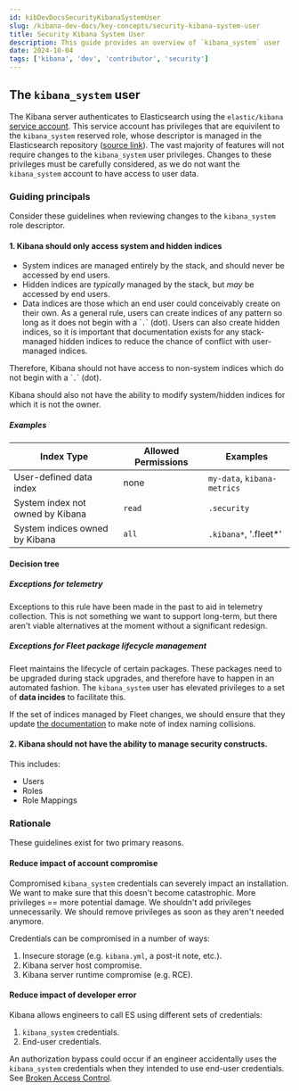 ```yaml
---
id: kibDevDocsSecurityKibanaSystemUser
slug: /kibana-dev-docs/key-concepts/security-kibana-system-user
title: Security Kibana System User
description: This guide provides an overview of `kibana_system` user
date: 2024-10-04
tags: ['kibana', 'dev', 'contributor', 'security']
---
```


## The `kibana_system` user

The Kibana server authenticates to Elasticsearch using the `elastic/kibana` [service account](https://www.elastic.co/guide/en/elasticsearch/reference/current/service-accounts.html#service-accounts-explanation). This service account has privileges that are equivilent to the `kibana_system` reserved role, whose descriptor is managed in the Elasticsearch repository ([source link](https://github.com/elastic/elasticsearch/blob/430cde6909eae12e1a90ac2bff29b71cbf4af18b/x-pack/plugin/core/src/main/java/org/elasticsearch/xpack/core/security/authz/store/KibanaOwnedReservedRoleDescriptors.java#L58)).
The vast majority of features will not require changes to the `kibana_system` user privileges. Changes to these privileges must be carefully considered, as we do not want the `kibana_system` account to have access to user data.

### Guiding principals

Consider these guidelines when reviewing changes to the `kibana_system` role descriptor.

#### 1. Kibana should only access system and hidden indices

- System indices are managed entirely by the stack, and should never be accessed by end users.
- Hidden indices are _typically_ managed by the stack, but _may_ be accessed by end users.
- Data indices are those which an end user could conceivably create on their own. As a general rule, users can create indices of any pattern so long as it does not begin with a \``.`\` (dot). Users can also create hidden indices, so it is important that documentation exists for any stack-managed hidden indices to reduce the chance of conflict with user-managed indices.

Therefore, Kibana should not have access to non-system indices which do not begin with a \``.`\` (dot).

Kibana should also not have the ability to modify system/hidden indices for which it is not the owner.

##### Examples
| Index Type | Allowed Permissions | Examples |
|-------|--------|-----
| User-defined data index | none | `my-data`, `kibana-metrics` |
| System index not owned by Kibana | `read` | `.security` |
| System indices owned by Kibana | `all` | `.kibana*`, '.fleet*' |

#### Decision tree
<DocWhimsical id="kibana-system-privilege-decision-tree-VTTGaTtjs9SnpbRNSg2Ptp" title="Decision tree" />

##### Exceptions for telemetry
Exceptions to this rule have been made in the past to aid in telemetry collection. This is not something we want to support long-term, but there aren't viable alternatives at the moment without a significant redesign. 

##### Exceptions for Fleet package lifecycle management
Fleet maintains the lifecycle of certain packages. These packages need to be upgraded during stack upgrades, and therefore have to happen in an automated fashion. The `kibana_system` user has elevated privileges to a set of **data incides** to facilitate this.

If the set of indices managed by Fleet changes, we should ensure that they update [the documentation](https://www.elastic.co/guide/en/elasticsearch/reference/current/index-templates.html) to make note of index naming collisions.


#### 2. Kibana should not have the ability to manage security constructs.

This includes:
- Users
- Roles
- Role Mappings

### Rationale

These guidelines exist for two primary reasons.

#### Reduce impact of account compromise
Compromised `kibana_system` credentials can severely impact an installation. We want to make sure that this doesn't become catastrophic. More privileges == more potential damage. We shouldn't add privileges unnecessarily. We should remove privileges as soon as they aren't needed anymore.

Credentials can be compromised in a number of ways:
1. Insecure storage (e.g. `kibana.yml`, a post-it note, etc.).
2. Kibana server host compromise.
3. Kibana server runtime compromise (e.g. RCE).

#### Reduce impact of developer error
Kibana allows engineers to call ES using different sets of credentials:
1. `kibana_system` credentials. 
2. End-user credentials.

An authorization bypass could occur if an engineer accidentally uses the `kibana_system` credentials when they intended to use end-user credentials. See [Broken Access Control](https://owasp.org/Top10/A01_2021-Broken_Access_Control/).